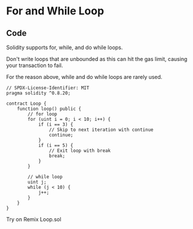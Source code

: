 # For and While Loop
## Code

Solidity supports for, while, and do while loops.

Don't write loops that are unbounded as this can hit the gas limit, causing your transaction to fail.

For the reason above, while and do while loops are rarely used.
```solidity filename="IfElse.sol" {2} copy
// SPDX-License-Identifier: MIT
pragma solidity ^0.8.20;

contract Loop {
    function loop() public {
        // for loop
        for (uint i = 0; i < 10; i++) {
            if (i == 3) {
                // Skip to next iteration with continue
                continue;
            }
            if (i == 5) {
                // Exit loop with break
                break;
            }
        }

        // while loop
        uint j;
        while (j < 10) {
            j++;
        }
    }
}
```

Try on Remix
Loop.sol
